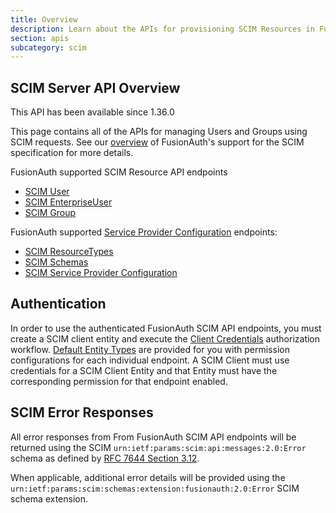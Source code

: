 ```yaml
---
title: Overview
description: Learn about the APIs for provisioning SCIM Resources in FusionAuth using a SCIM Client.
section: apis
subcategory: scim
---
```


<EnterprisePlanBlurb />

## SCIM Server API Overview

<Aside type="version">
This API has been available since 1.36.0
</Aside>

This page contains all of the APIs for managing Users and Groups using SCIM requests. See our [overview](/docs/lifecycle/migrate-users/scim/scim) of FusionAuth's support for the SCIM specification for more details.

FusionAuth supported SCIM Resource API endpoints

* [SCIM User](/docs/apis/scim/scim-user)
* [SCIM EnterpriseUser](/docs/apis/scim/scim-enterprise-user)
* [SCIM Group](/docs/apis/scim/scim-group)

FusionAuth supported [Service Provider Configuration](/docs/apis/scim/scim-service-provider) endpoints:

* [SCIM ResourceTypes](/docs/apis/scim/scim-service-provider#retrieve-resource-types)
* [SCIM Schemas](/docs/apis/scim/scim-service-provider#retrieve-schemas)
* [SCIM Service Provider Configuration](/docs/apis/scim/scim-service-provider#retrieve-service-provider-configuration)

## Authentication

In order to use the authenticated FusionAuth SCIM API endpoints, you must create a SCIM client entity and execute the [Client Credentials](/docs/apis/authentication#client-credentials) authorization workflow. [Default Entity Types](/docs/get-started/core-concepts/entity-management#scim-configuration) are provided for you with permission configurations for each individual endpoint. A SCIM Client must use credentials for a SCIM Client Entity and that Entity must have the corresponding permission for that endpoint enabled.

## SCIM Error Responses

All error responses from From FusionAuth SCIM API endpoints will be returned using the SCIM `urn:ietf:params:scim:api:messages:2.0:Error` schema as defined by [RFC 7644 Section 3.12](https://datatracker.ietf.org/doc/html/rfc7644#section-3.12).

<JSON title="Example SCIM error response" src="scim/scim-error-response.json" />

When applicable, additional error details will be provided using the `urn:ietf:params:scim:schemas:extension:fusionauth:2.0:Error` SCIM schema extension.

<JSON title="Example SCIM Error Response with FusionAuth custom extension schema" src="scim/scim-extended-error-response.json" />
